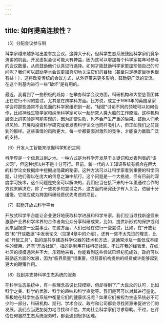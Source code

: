 ```yaml
---
---
---
```

title: 如何提高连接性？
---





（5）分配会议参与制


科学家越来越多地出差参加会议，这弊大于利，但科学生态系统鼓励科学家们竞争演讲的机会。开发虚拟会议可能大有裨益，因为这可以增加每个科学家每年可参与的会议数量，从而鼓励他们认真进行选择。如何才能鼓励科学家更加珍惜自己的时间呢？我们可以鼓励学术会议更加真切地关注它们的目标（甚至只是确定目标也很有益！），这将改变传统的会议方式，从外界带来更多影响，鼓励更广泛的交流。在这个利基内进行一些“破坏”是有用的。

最近，我看到了一些积极的趋势：在举办科学会议方面，科研机构和大型慈善团体正在进行不同的尝试，尤其是在跨学科方面。比方说，成立于1660年的英国皇家学会将那些通常不会见面的科学家组织到一起，“秘密”讨论不同的领域可以如何合作，比如神经生物学家和纳米科学家可以一起研究人类大脑的工作原理。这种机构层面上的实验是可能实现的，因为即使失败，也不会产生严重的后果。鼓励人们承担风险、开展和投资科学研究或者发表科学论文也同样吸引人，但正如我们之前谈到的那样。这些事情的风险更大，每一步都要面对激烈的竞争，才能奋力赢取广泛的支持。





（6）开发人工智能来挖掘科学知识之网


科学界是一个信息过剩之地。一种方式是为科学开发基于关键词和发表列表的“语义网”，但这种想法并不是十分可行。目前，新一代的人工知识系统有机会在巨大的科学论文数据库中挖掘出隐藏的秘密。这种方法可以让科学家看到重要的科学问题，让他们得以在庞大的信息之海中航行。这个问题是一个大挑战，但有目前的深度学习技术，这个问题是完全可以解决的，我们应当在接下来的十年里通过合作的方式来解决它。除了一些初步的尝试之外，这方面的研究还少有人关注，进展十分缓慢。它理应成为跨国科研经费优先考虑的项目。





（7）鼓励开放式科学平台


开放式科学平台能让企业更好地获取科学进展和科学专家。我们应当寻找新途径来激励产业界和学术界的合作者向公众分享科研成果，比如，提供新形式的保护或利润来回报这一公益事业。在这方面，人们已经在进行一些尝试，比如，在“开放获取”和“开放数据”中发表论文（见第4章中的介绍）。还有一些不太先进的理念，比如“开放工具”，指的是共享建造科学仪器的技术和方法，这通常涉及一些低成本硬件的使用。还有“开放社区”，指的是利用在线科研社区。不过在我的经验里，在线社区的规模通常并不大。乐观地来看，你能看到这些尝试已经初见成效。政府可以鼓励这方面的发展，因为“临界质量”很重要，但慈善机构提供的经费或许能够起到更大的鞭策作用。





（8）找到并支持科学生态系统的服务


在科学生态系统中，有一些理念虽说比较模糊，但却得到了广大民众的认可，比如科学之美、科学的优雅、科学的趣味和科学直觉等。我们是否可以对其进行量化，积极地在科学生态系统中衡量它们的健康状况呢？如果它们被视为生态系统必不可少的一部分，科研机构、期刊、学术会议、政府和公司都会寻找资源来促进它们的发展。我们应当更加努力地寻找和评估，并向社会科学家们寻求帮助。不过，在评估任何自然生态系统服务时，都会遇到很多困难。